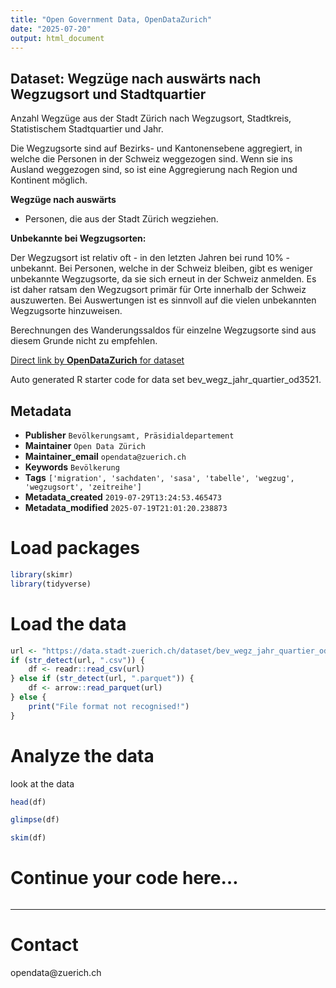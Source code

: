 ```yaml
---
title: "Open Government Data, OpenDataZurich"
date: "2025-07-20"
output: html_document
---
```


## Dataset: Wegzüge nach auswärts nach Wegzugsort und Stadtquartier


Anzahl Wegzüge aus der Stadt Zürich nach Wegzugsort, Stadtkreis, Statistischem Stadtquartier und Jahr. 

Die Wegzugsorte sind auf Bezirks- und Kantonensebene aggregiert, in welche die Personen in der Schweiz weggezogen sind. Wenn sie ins Ausland weggezogen sind, so ist eine Aggregierung nach Region und Kontinent möglich.


**Wegzüge nach auswärts**

 - Personen, die aus der Stadt Zürich wegziehen.
 

[]()

**Unbekannte bei Wegzugsorten:**


Der Wegzugsort ist relativ oft - in den letzten Jahren bei rund 10% - unbekannt. Bei Personen, welche in der Schweiz bleiben, gibt es weniger unbekannte Wegzugsorte, da sie sich erneut in der Schweiz anmelden. Es ist daher ratsam den Wegzugsort primär für Orte innerhalb der Schweiz auszuwerten. Bei Auswertungen ist es sinnvoll auf die vielen unbekannten Wegzugsorte hinzuweisen. 

Berechnungen des Wanderungssaldos  für einzelne Wegzugsorte sind aus diesem Grunde nicht zu empfehlen.


[]()



[Direct link by **OpenDataZurich** for dataset](https://data.stadt-zuerich.ch/dataset/bev_wegz_jahr_quartier_od3521)

Auto generated R starter code for data set bev_wegz_jahr_quartier_od3521.

## Metadata

- **Publisher** `Bevölkerungsamt, Präsidialdepartement`
- **Maintainer** `Open Data Zürich`
- **Maintainer_email** `opendata@zuerich.ch`
- **Keywords** `Bevölk­erung`
- **Tags** `['migration', 'sachdaten', 'sasa', 'tabelle', 'wegzug', 'wegzugsort', 'zeitreihe']`
- **Metadata_created** `2019-07-29T13:24:53.465473`
- **Metadata_modified** `2025-07-19T21:01:20.238873`


# Load packages

```r
library(skimr)
library(tidyverse)
```

# Load the data

```r
url <- "https://data.stadt-zuerich.ch/dataset/bev_wegz_jahr_quartier_od3521/download/BEV352OD3521.csv"
if (str_detect(url, ".csv")) {
    df <- readr::read_csv(url)
} else if (str_detect(url, ".parquet")) {
    df <- arrow::read_parquet(url)
} else {
    print("File format not recognised!")
}
```

# Analyze the data

look at the data
```r
head(df)
```

```r
glimpse(df)
```

```r
skim(df)
```

# Continue your code here...

```r

```

------------------------------------------------------------------------

# Contact

opendata@zuerich.ch
